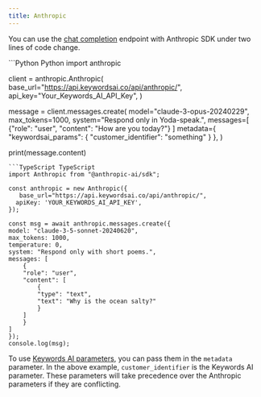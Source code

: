 ```yaml
---
title: Anthropic
---
```


You can use the [chat completion](/api-endpoints/proxy-endpoints/chat-completions) endpoint with Anthropic SDK under two lines of code change.

<CodeGroup>
```Python Python
import anthropic

client = anthropic.Anthropic(
    base_url="https://api.keywordsai.co/api/anthropic/",
    api_key="Your_Keywords_AI_API_Key",
)

message = client.messages.create(
    model="claude-3-opus-20240229",
    max_tokens=1000,
    system="Respond only in Yoda-speak.",
    messages=[
        {"role": "user", "content": "How are you today?"}
    ]
    metadata={
        "keywordsai_params": {
            "customer_identifier": "something"
        }
    },
)

print(message.content)
```
```TypeScript TypeScript
import Anthropic from "@anthropic-ai/sdk";

const anthropic = new Anthropic({
   base_url="https://api.keywordsai.co/api/anthropic/",  
  apiKey: 'YOUR_KEYWORDS_AI_API_KEY',
});

const msg = await anthropic.messages.create({
model: "claude-3-5-sonnet-20240620",
max_tokens: 1000,
temperature: 0,
system: "Respond only with short poems.",
messages: [
    {
    "role": "user",
    "content": [
        {
        "type": "text",
        "text": "Why is the ocean salty?"
        }
    ]
    }
]
});
console.log(msg);
```
</CodeGroup>


To use [Keywords AI parameters](/api-endpoints/proxy-endpoints/chat-completions#keywords-ai-parameters), you can pass them in the `metadata` parameter. In the above example, `customer_identifier` is the Keywords AI parameter. These parameters will take precedence over the Anthropic parameters if they are conflicting.


